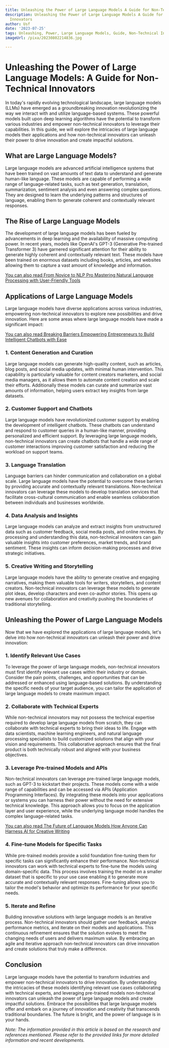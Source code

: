 ```yaml
---
title: Unleashing the Power of Large Language Models A Guide for Non-Technical Innovators
description: Unleashing the Power of Large Language Models A Guide for Non-Technical
  Innovators
author: Usf
date: '2023-07-25'
tags: Unleashing, Power, Large Language Models, Guide, Non-Technical Innovators
imageUrl: /pixa/20230802214836.jpg

---
```

# Unleashing the Power of Large Language Models: A Guide for Non-Technical Innovators

In today's rapidly  evolving technological landscape, large  language models  (LLMs) have emerged as a groundbreaking innovation revolutionizing the way  we interact with and utilize language-based  systems. These powerful models  built upon deep learning algorithms have the potential to transform various industries and empower non-technical innovators to leverage their capabilities.  In  this guide, we will explore the intricacies  of large  language models  their applications and how non-technical innovators can unleash their power to drive  innovation and create impactful solutions.

## What are Large  Language Models?

Large language models are advanced artificial intelligence systems that have  been trained on vast amounts of text data to understand and generate  human-like language. These models are capable of performing a wide range of language-related tasks, such  as text generation, translation, summarization, sentiment analysis and even  answering complex questions. They are designed to learn the underlying patterns and structures of language, enabling them to generate coherent and contextually relevant responses.

## The Rise of Large  Language Models

The  development of large language models has been fueled by advancements in deep learning and the availability of  massive computing power. In recent years, models  like OpenAI's GPT-3 (Generative Pre-trained Transformer 3) have garnered significant attention for their ability to generate highly  coherent and contextually relevant text. These models have been trained on enormous datasets including books, articles, and websites allowing  them to capture a vast amount of knowledge and information.

[You can also read From Novice to NLP Pro Mastering Natural Language Processing with User-Friendly Tools](From%20Novice%20to%20NLP%20Pro%20Mastering%20Natural%20Language%20Processing%20with%20User-Friendly%20Tools)


## Applications of Large Language Models

Large language models have diverse applications across various industries,  empowering non-technical  innovators to explore new possibilities and drive innovation. Here are some areas where large language models have made a significant impact:

[You can also read Breaking Barriers Empowering Entrepreneurs to Build Intelligent Chatbots with Ease](Breaking%20Barriers%20Empowering%20Entrepreneurs%20to%20Build%20Intelligent%20Chatbots%20with%20Ease)


### 1. Content Generation and Curation

Large language models can generate high-quality content, such as articles,  blog posts, and social media updates, with  minimal human intervention. This capability  is particularly valuable for content creators  marketers, and social media managers, as it allows them to automate content creation and scale their efforts. Additionally these  models can curate and summarize vast amounts of information, helping users extract key  insights from large datasets.

### 2. Customer Support and Chatbots

Large language models have revolutionized customer support by enabling the development of intelligent chatbots.  These chatbots can understand and respond to customer  queries in a human-like manner, providing personalized and  efficient support. By leveraging large language models, non-technical innovators can create chatbots that handle a wide  range  of customer interactions  improving customer satisfaction and reducing the workload on support teams.

### 3. Language Translation

Language barriers can hinder  communication and collaboration on a global scale. Large language models have the potential to overcome these barriers by providing accurate and contextually relevant translations. Non-technical innovators can leverage these models to develop  translation  services that  facilitate  cross-cultural communication and  enable seamless collaboration between individuals and businesses  worldwide.

### 4. Data  Analysis and Insights

Large language models can analyze and extract insights from unstructured data such as customer feedback, social media posts, and online reviews. By processing and  understanding this  data, non-technical innovators can gain  valuable insights into customer preferences, market trends, and brand sentiment. These insights can inform  decision-making processes and drive strategic initiatives.

### 5. Creative Writing and Storytelling

Large language models  have the ability to generate creative and engaging narratives, making them valuable tools for  writers, storytellers, and content creators. Non-technical innovators can leverage these models to generate plot ideas, develop characters  and even co-author stories. This opens  up new avenues for collaboration and creativity pushing the boundaries of traditional storytelling.

## Unleashing  the Power of Large Language Models

Now  that we have explored the applications of large language models, let's delve into how non-technical innovators can unleash their power and drive innovation:

### 1. Identify Relevant Use Cases

To leverage the power of large language models, non-technical innovators must first identify relevant use cases within their industry  or  domain. Consider the pain points,  challenges,  and opportunities that can  be addressed or enhanced using language-based solutions. By  understanding the specific needs of your target audience,  you can tailor the application of large language models to create maximum impact.

### 2. Collaborate with  Technical Experts

While non-technical innovators may not possess  the technical expertise required  to develop large  language models from scratch, they can collaborate with technical experts to  bring their ideas to life.  Engage  with data scientists, machine learning engineers, and  natural language  processing specialists to build customized solutions  that align with your vision  and requirements. This collaborative approach ensures that the final  product is both technically robust and aligned with your business  objectives.

###  3.  Leverage Pre-trained Models and APIs

Non-technical innovators can  leverage pre-trained large language models, such as GPT-3 to kickstart their projects. These models come with a wide range of capabilities and can be accessed via  APIs (Application Programming Interfaces).  By integrating  these models  into your applications or systems you can harness their power  without the need for extensive technical knowledge. This approach allows you to  focus on the  application layer and  user experience, while the underlying language model handles the complex language-related tasks.

[You can also read The Future  of Language Models How Anyone Can Harness AI for Creative Writing](The%20Future%20of%20Language%20Models%20How%20Anyone%20Can%20Harness%20AI%20for%20Creative%20Writing)


### 4. Fine-tune Models for Specific Tasks

While pre-trained models provide a solid foundation fine-tuning them for specific tasks can significantly  enhance their performance. Non-technical innovators can work with technical experts to fine-tune the models using domain-specific data. This process involves training the model on a smaller dataset that is specific to your use case enabling it to generate more accurate and contextually relevant responses. Fine-tuning  allows you to tailor the  model's behavior and optimize its performance  for your specific needs.

### 5. Iterate and  Refine

Building innovative solutions with large language models is an iterative process. Non-technical innovators should gather user feedback, analyze performance metrics, and iterate on their models and  applications.  This continuous refinement ensures that the solution evolves to meet the changing needs of  users and delivers  maximum  value. By embracing  an agile and iterative approach non-technical  innovators can drive innovation and  create solutions that truly make a difference.

## Conclusion

Large language models have the potential to transform industries and empower non-technical innovators to drive innovation. By understanding the intricacies of these models  identifying  relevant use cases collaborating with technical experts, and leveraging pre-trained models non-technical innovators can  unleash the power of large language models and create impactful solutions.  Embrace the  possibilities  that large language models offer and embark on a journey of innovation and creativity that transcends traditional boundaries.  The future is bright, and the power of language is in your hands.

*Note:  The information provided in this article is based on the research and  references mentioned. Please refer to the  provided  links for more detailed information and recent  developments.*